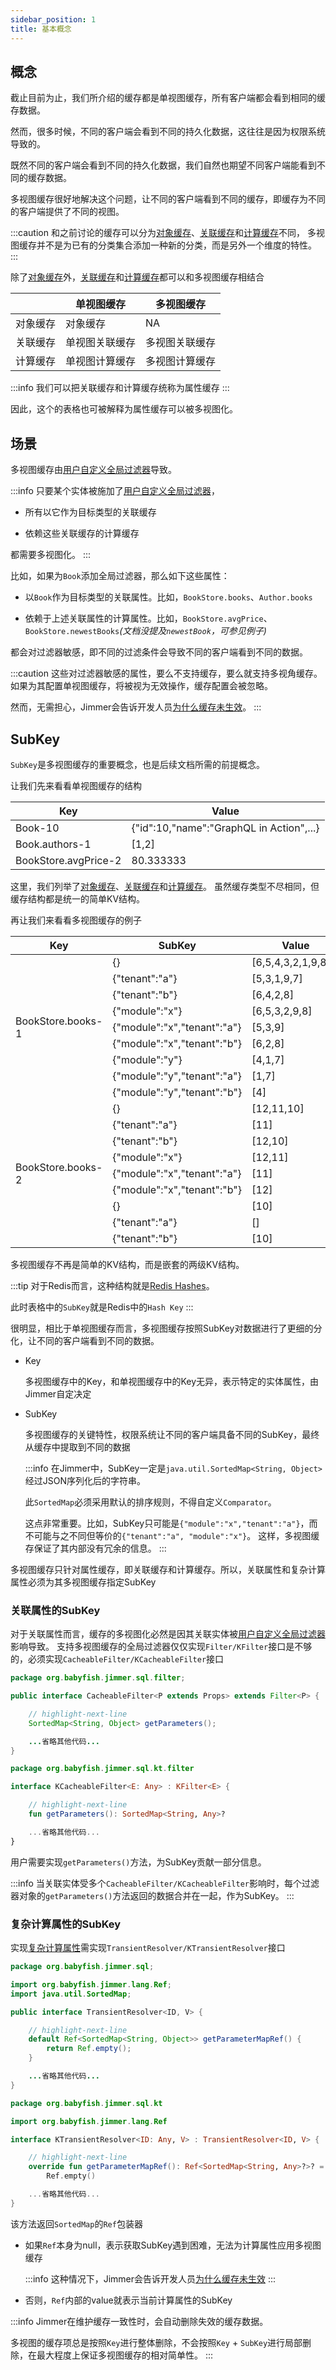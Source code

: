 ```yaml
---
sidebar_position: 1
title: 基本概念
---
```



## 概念

截止目前为止，我们所介绍的缓存都是单视图缓存，所有客户端都会看到相同的缓存数据。

然而，很多时候，不同的客户端会看到不同的持久化数据，这往往是因为权限系统导致的。

既然不同的客户端会看到不同的持久化数据，我们自然也期望不同客户端能看到不同的缓存数据。

多视图缓存很好地解决这个问题，让不同的客户端看到不同的缓存，即缓存为不同的客户端提供了不同的视图。

<MultiViewCache/>

:::caution
和之前讨论的缓存可以分为[对象缓存](../cache-type/object)、[关联缓存](../cache-type/association)和[计算缓存](../cache-type/calculation)不同，
多视图缓存并不是为已有的分类集合添加一种新的分类，而是另外一个维度的特性。
:::

除了[对象缓存](../cache-type/object)外，[关联缓存](../cache-type/association)和[计算缓存](../cache-type/calculation)都可以和多视图缓存相结合

||单视图缓存|多视图缓存|
|---|---|---|
|对象缓存|对象缓存|NA|
|关联缓存|单视图关联缓存|多视图关联缓存|
|计算缓存|单视图计算缓存|多视图计算缓存|

:::info
我们可以把关联缓存和计算缓存统称为属性缓存
:::

因此，这个的表格也可被解释为属性缓存可以被多视图化。

## 场景

多视图缓存由[用户自定义全局过滤器](../../query/global-filter/user-filter)导致。

:::info
只要某个实体被施加了[用户自定义全局过滤器](../../query/global-filter/user-filter)，

-   所有以它作为目标类型的关联缓存

-   依赖这些关联缓存的计算缓存

都需要多视图化。
:::

比如，如果为`Book`添加全局过滤器，那么如下这些属性：

-   以`Book`作为目标类型的关联属性。比如，`BookStore.books`、`Author.books`

-   依赖于上述关联属性的计算属性。比如，`BookStore.avgPrice`、`BookStore.newestBooks`*(文档没提及`newestBook`，可参见例子)*

都会对过滤器敏感，即不同的过滤条件会导致不同的客户端看到不同的数据。

:::caution
这些对过滤器敏感的属性，要么不支持缓存，要么就支持多视角缓存。如果为其配置单视图缓存，将被视为无效操作，缓存配置会被忽略。

然而，无需担心，Jimmer会告诉开发人员[为什么缓存未生效](./abandoned-callback)。
:::

## SubKey

`SubKey`是多视图缓存的重要概念，也是后续文档所需的前提概念。

让我们先来看看单视图缓存的结构

|Key|Value|
|---|-----|
|Book-10|{"id":10,"name":"GraphQL in Action",...}|
|Book.authors-1|[1,2]|
|BookStore.avgPrice-2|80.333333|

这里，我们列举了[对象缓存](../cache-type/object)、[关联缓存](../cache-type/association)和[计算缓存](../cache-type/calculation)。
虽然缓存类型不尽相同，但缓存结构都是统一的简单KV结构。

再让我们来看看多视图缓存的例子

<table>
    <thead>
        <tr>
            <th>Key</th>
            <th>SubKey</th>
            <th>Value</th>
        </tr>
    </thead>
    <tbody>
        <tr>
            <td rowspan="9">BookStore.books-1</td>
            <td>&#123;&#125;</td>
            <td>[6,5,4,3,2,1,9,8,7]</td>
        </tr>
        <tr>
            <td>&#123;"tenant":"a"&#125;</td>
            <td>[5,3,1,9,7]</td>
        </tr>
        <tr>
            <td>&#123;"tenant":"b"&#125;</td>
            <td>[6,4,2,8]</td>
        </tr>
        <tr>
            <td>&#123;"module":"x"&#125;</td>
            <td>[6,5,3,2,9,8]</td>
        </tr>
        <tr>
            <td>&#123;"module":"x","tenant":"a"&#125;</td>
            <td>[5,3,9]</td>
        </tr>
        <tr>
            <td>&#123;"module":"x","tenant":"b"&#125;</td>
            <td>[6,2,8]</td>
        </tr>
        <tr>
            <td>&#123;"module":"y"&#125;</td>
            <td>[4,1,7]</td>
        </tr>
        <tr>
            <td>&#123;"module":"y","tenant":"a"&#125;</td>
            <td>[1,7]</td>
        </tr>
        <tr>
            <td>&#123;"module":"y","tenant":"b"&#125;</td>
            <td>[4]</td>
        </tr>
        <tr>
            <td rowspan="9">BookStore.books-2</td>
            <td>&#123;&#125;</td>
            <td>[12,11,10]</td>
        </tr>
        <tr>
            <td>&#123;"tenant":"a"&#125;</td>
            <td>[11]</td>
        </tr>
        <tr>
            <td>&#123;"tenant":"b"&#125;</td>
            <td>[12,10]</td>
        </tr>
        <tr>
            <td>&#123;"module":"x"&#125;</td>
            <td>[12,11]</td>
        </tr>
        <tr>
            <td>&#123;"module":"x","tenant":"a"&#125;</td>
            <td>[11]</td>
        </tr>
        <tr>
            <td>&#123;"module":"x","tenant":"b"&#125;</td>
            <td>[12]</td>
        </tr>
        <tr>
            <td>&#123;&#125;</td>
            <td>[10]</td>
        </tr>
        <tr>
            <td>&#123;"tenant":"a"&#125;</td>
            <td>[]</td>
        </tr>
        <tr>
            <td>&#123;"tenant":"b"&#125;</td>
            <td>[10]</td>
        </tr>
    </tbody>
</table>

多视图缓存不再是简单的KV结构，而是嵌套的两级KV结构。

:::tip
对于Redis而言，这种结构就是[Redis Hashes](https://redis.io/docs/data-types/hashes/)。

此时表格中的`SubKey`就是Redis中的`Hash Key`
:::

很明显，相比于单视图缓存而言，多视图缓存按照SubKey对数据进行了更细的分化，让不同的客户端看到不同的数据。

-   Key

    多视图缓存中的Key，和单视图缓存中的Key无异，表示特定的实体属性，由Jimmer自定决定

-   SubKey

    多视图缓存的关键特性，权限系统让不同的客户端具备不同的SubKey，最终从缓存中提取到不同的数据
    
    :::info
    在Jimmer中，SubKey一定是`java.util.SortedMap<String, Object>`经过JSON序列化后的字符串。

    此`SortedMap`必须采用默认的排序规则，不得自定义`Comparator`。

    这点非常重要。比如，SubKey只可能是`{"module":"x","tenant":"a"}`，而不可能与之不同但等价的`{"tenant":"a", "module":"x"}`。
    这样，多视图缓存保证了其内部没有冗余的信息。
    :::

多视图缓存只针对属性缓存，即关联缓存和计算缓存。所以，关联属性和复杂计算属性必须为其多视图缓存指定SubKey

### 关联属性的SubKey

对于关联属性而言，缓存的多视图化必然是因其关联实体被[用户自定义全局过滤器](../../query/global-filter/user-filter)影响导致。
支持多视图缓存的全局过滤器仅仅实现`Filter/KFilter`接口是不够的，必须实现`CacheableFilter/KCacheableFilter`接口

<Tabs groupId="language">
<TabItem value="java" label="Java">

```java title="CacheableFilter.java"
package org.babyfish.jimmer.sql.filter;

public interface CacheableFilter<P extends Props> extends Filter<P> {

    // highlight-next-line
    SortedMap<String, Object> getParameters();

    ...省略其他代码...
}
```

</TabItem>
<TabItem value="kotlin" label="Kotlin">

```kotlin title="KCacheableFilter.kt"
package org.babyfish.jimmer.sql.kt.filter

interface KCacheableFilter<E: Any> : KFilter<E> {

    // highlight-next-line
    fun getParameters(): SortedMap<String, Any>?

    ...省略其他代码...
}
```

</TabItem>
</Tabs>

用户需要实现`getParameters()`方法，为SubKey贡献一部分信息。

:::info
当关联实体受多个`CacheableFilter/KCacheableFilter`影响时，每个过滤器对象的`getParameters()`方法返回的数据合并在一起，作为SubKey。
:::

### 复杂计算属性的SubKey

实现[复杂计算属性](../../mapping/advanced/calculated/transient)需实现`TransientResolver/KTransientResolver`接口

<Tabs groupId="language">
<TabItem value="java" label="Java">

```java title="TransientResolver.java"
package org.babyfish.jimmer.sql;

import org.babyfish.jimmer.lang.Ref;
import java.util.SortedMap;

public interface TransientResolver<ID, V> {

    // highlight-next-line
    default Ref<SortedMap<String, Object>> getParameterMapRef() {
        return Ref.empty();
    }

    ...省略其他代码...
}
```

</TabItem>
<TabItem value="kotlin" label="Kotlin">

```kotlin title="KTransientResolver.kt"
package org.babyfish.jimmer.sql.kt

import org.babyfish.jimmer.lang.Ref

interface KTransientResolver<ID: Any, V> : TransientResolver<ID, V> {

    // highlight-next-line
    override fun getParameterMapRef(): Ref<SortedMap<String, Any>?>? =
        Ref.empty()

    ...省略其他代码...
}
```

</TabItem>
</Tabs>

该方法返回`SortedMap`的`Ref`包装器

-   如果`Ref`本身为null，表示获取SubKey遇到困难，无法为计算属性应用多视图缓存

    :::info
    这种情况下，Jimmer会告诉开发人员[为什么缓存未生效](./abandoned-callback)
    :::

-   否则，`Ref`内部的value就表示当前计算属性的SubKey

:::info
Jimmer在维护缓存一致性时，会自动删除失效的缓存数据。

多视图的缓存项总是按照`Key`进行整体删除，不会按照`Key` + `SubKey`进行局部删除，在最大程度上保证多视图缓存的相对简单性。
:::

